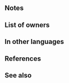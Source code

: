 {{Weapon Infobox
|tagid=SID_春花の槍
|intID=2994
|image=wep_lc118
|exclusive=0
|weaponType=Lance
|cost=200
|might=10
|range=1
|effect=At start of combat, if foe's HP ≥ 75% or 【Penalty】is active on foe, grants Atk/Def+5 to unit during combat and unit's first attack during combat deals damage = total Atk/Def penalties on foe.<br><br>【Penalty】<br>All effects that last "on foe through its next action." Includes penalties inflicted by a skill like Panic or Threaten and negative status effects (preventing counterattacks, restricting movement, or the effects of a skill like Triangle Adept or Guard).
|statModifiers=0,10,0,0,0
|required=Steel Lance
|next=Carrot-Tip Spear+
|promotionRarity=5
|promotionTier=1
|properties=
}}
==Notes==
{{EffectfromPenalty}}
{{Temporary buffs}}
{{DamageBoost}}
{{EffectfromPenalties|damage boost}}
==List of owners==
{{Skill Hero List}}
==In other languages==
{{OtherLanguages
|japanese=春花の槍
|german=Karottenspeer
|spanishEU=Pica verdor
|spanishLA=Pica zanahoria
|french=Lance légume
|italian=Piccarota
|chineseTW=春花之槍
|portuguese=Lança de rama
}}
==References==
<references/>
==See also==
{{See also skills|cond=Description LIKE '%deals damage = total%penalties%' AND Exclusive='1'}}
{{Weapons Navbox}}